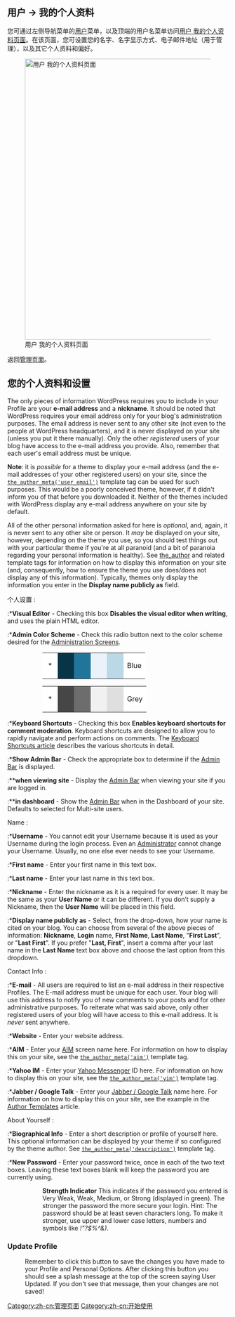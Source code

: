 {{Languages|
{{en|Users Your Profile Screen}}
{{ja|Users Your Profile SubPanel}}
{{pt-br|Sub-Painel Seu Perfil}}
{{zh-cn|用户 我的个人资料页面}}
}}

==用户 &rarr; 我的个人资料==

您可通过左侧导航菜单的[[管理页面#用户：博客作者是一家|用户]]菜单，以及顶端的用户名菜单访问[[zh-cn:用户 我的个人资料页面|用户 我的个人资料页面]]。在该页面，您可设置您的名字、名字显示方式、电子邮件地址（用于管理），以及其它个人资料和偏好。

[[Image:profile.png|640px|right|用户 我的个人资料页面]]


返回[[管理页面]]。

==您的个人资料和设置==
The only pieces of information WordPress requires you to include in your Profile are your '''e-mail address''' and a '''nickname'''.  It should be noted that WordPress requires your email address only for your blog's administration purposes.  The email address is never sent to any other site (not even to the people at WordPress headquarters), and it is never displayed on your site (unless you put it there manually).  Only the other ''registered'' users of your blog have access to the e-mail address you provide.  Also, remember that each user's email address must be unique.

'''Note''':  it is ''possible'' for a theme to display your e-mail address (and the e-mail addresses of your other registered users) on your site, since the [[Template Tags/the_author_meta|<code>the_author_meta('user_email')</code>]] template tag can be used for such purposes.  This would be a poorly conceived theme, however, if it didn't inform you of that before you downloaded it.  Neither of the themes included with WordPress display any e-mail address anywhere on your site by default.  

All of the other personal information asked for here is ''optional'', and, again, it is never sent to any other site or person.  It ''may'' be displayed on your site, however, depending on the theme you use, so you should test things out with your particular theme if you're at all paranoid (and a bit of paranoia regarding your personal information is healthy).  See [[Function Reference/the_author|the_author]] and related template tags for information on how to display this information on your site (and, consequently, how to ensure the theme you use does/does not display any of this information).  Typically, themes only display the information you enter in the '''Display name publicly as''' field.

;个人设置 :
:*'''Visual Editor''' - Checking this box '''Disables the visual editor when writing''', and uses the plain HTML editor.
:*'''Admin Color Scheme''' - Check this radio button next to the color scheme desired for the [[Administration Screens]].
<div>
::<table>
	<tr>
	<td style="background-color: #ffffff" title="classic">&nbsp;*&nbsp;</td>
	<td style="background-color: #073447" title="classic">&nbsp;&nbsp;&nbsp;&nbsp;&nbsp;</td>
	<td style="background-color: #21759B" title="classic">&nbsp;&nbsp;&nbsp;&nbsp;&nbsp;</td>
	<td style="background-color: #EAF3FA" title="classic">&nbsp;&nbsp;&nbsp;&nbsp;&nbsp;</td>
	<td style="background-color: #BBD8E7" title="classic">&nbsp;&nbsp;&nbsp;&nbsp;&nbsp;</td>
	<td style="background-color: #ffffff" title="classic">Blue</td>
	</tr>
	</table>

<table>
	<tr>
	<td style="background-color: #ffffff" title="fresh">&nbsp;*&nbsp;</td>
	<td style="background-color: #464646" title="fresh">&nbsp;&nbsp;&nbsp;&nbsp;&nbsp;</td>
	<td style="background-color: #6D6D6D" title="fresh">&nbsp;&nbsp;&nbsp;&nbsp;&nbsp;</td>
	<td style="background-color: #F1F1F1" title="fresh">&nbsp;&nbsp;&nbsp;&nbsp;&nbsp;</td>
	<td style="background-color: #DFDFDF" title="fresh">&nbsp;&nbsp;&nbsp;&nbsp;&nbsp;</td>
	<td style="background-color: #ffffff" title="fresh">Grey</td>
	</tr>
</table>  
</div>
:*'''Keyboard Shortcuts''' - Checking this box '''Enables keyboard shortcuts for comment moderation'''. Keyboard shortcuts are designed to allow you to rapidly navigate and perform actions on comments.  The [[Keyboard Shortcuts|Keyboard Shortcuts article]] describes the various shortcuts in detail.
:*'''Show Admin Bar''' - Check the appropriate box to determine if the [[Glossary#Admin_Bar|Admin Bar]] is displayed. 
:**'''when viewing site''' - Display the [[Glossary#Admin_Bar|Admin Bar]] when viewing your site if you are logged in. 
:**'''in dashboard''' - Show the [[Glossary#Admin_Bar|Admin Bar]] when in the Dashboard of your site. Defaults to selected for Multi-site users. 

;Name :
:*'''Username''' - You cannot edit your Username because it is used as your Username during the login process.  Even an [[Roles and Capabilities#Administrator|Administrator]] cannot change your Username. Usually, no one else ever needs to see your Username.  
:*'''First name''' - Enter your first name in this text box.
:*'''Last name''' -  Enter your last name in this text box. 
:*'''Nickname''' - Enter the nickname as it is a required for every user.  It may be the same as your '''User Name''' or it can be different.  If you don’t supply a Nickname, then the '''User Name'''  will be placed in this field.  
:*'''Display name publicly as''' -  Select, from the drop-down, how your name is cited on your blog.  You can choose from several of the above pieces of information:  '''Nickname''', '''Login''' name, '''First Name''', '''Last Name''', "'''First Last'''", or "'''Last First'''".  If you prefer "'''Last, First'''", insert a comma after your last name in the '''Last Name''' text box above and choose the last option from this dropdown.

;Contact Info :
:*'''E-mail''' - All users are required to list an e-mail address in their respective Profiles.  The E-mail address must be unique for each user.  Your blog will use this address to notify you of new comments to your posts and for other administrative purposes.  To reiterate what was said above, only other registered users of your blog will have access to this e-mail address.  It is ''never'' sent anywhere.
:*'''Website''' - Enter your website address.  
:*'''AIM''' - Enter your [http://www.aim.com/ AIM] screen name here.  For information on how to display this on your site, see the [[Template Tags/the_author_meta|<code>the_author_meta('aim')</code>]] template tag.
:*'''Yahoo IM''' - Enter your [http://messenger.yahoo.com/ Yahoo Messenger] ID here.  For information on how to display this on your site, see the [[Template Tags/the_author_meta|<code>the_author_meta('yim')</code>]] template tag.
:*<span id="Identity_on_blog">'''Jabber / Google Talk'''</span> - Enter your [http://www.google.com/talk/ Jabber / Google Talk] name here.  For information on how to display this on your site, see the example in the [[Author Templates#About Current Author|Author Templates]] article.

;About Yourself :
:*'''Biographical Info''' - Enter a short description or profile of yourself here.  This optional information can be displayed by your theme if so configured by the theme author.  See [[Template Tags/the_author_meta|<code>the_author_meta('description')</code>]] template tag.
:*'''New Password''' - Enter your password twice, once in each of the two text boxes.  Leaving these text boxes blank will keep the password you are currently using.  
:: '''Strength Indicator'''  This indicates if the password you entered is Very Weak, Weak, Medium, or Strong (displayed in green).  The stronger the password the more secure your login.  Hint: The password should be at least seven characters long. To make it stronger, use upper and lower case letters, numbers and symbols like ''!"?$%^&)''.

===Update Profile===
:Remember to click this button to save the changes you have made to your Profile and Personal Options.  After clicking this button you should see a splash message at the top of the screen saying User Updated.  If you don't see that message, then your changes are not saved!
 
{{zh-cn:管理页面页脚}}

[[Category:zh-cn:管理页面]]
[[Category:zh-cn:开始使用]]

{{zh-cn:Stub}}